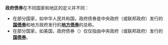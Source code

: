 '''政府债券'''在不同国家和地区的定义并不同：
*在部分国家，如中华人民共和国，政府债券是中央政府（或联邦政府）发行的'''[[国债券|国债券]]'''和地方政府发行的'''[[地方债券|地方债券]]'''的总称。
*在部分国家，如美国，政府债券（{{lang-en|government bond|link=no}}）仅仅指由中央政府（或联邦政府）发行的'''[[国债券|国债券]]'''。
{{disambig|Zheng|Cat=四字消歧义}}